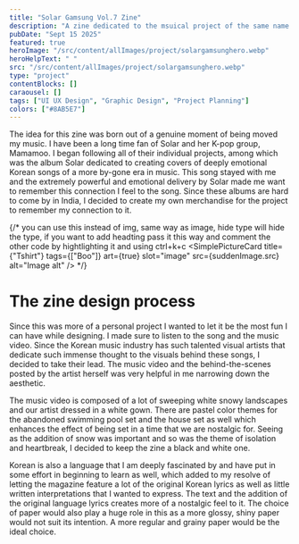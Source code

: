 ```yaml
---
title: "Solar Gamsung Vol.7 Zine"
description: "A zine dedicated to the msuical project of the same name by Solar"
pubDate: "Sept 15 2025"
featured: true
heroImage: "/src/content/allImages/project/solargamsunghero.webp"
heroHelpText: " "
src: "/src/content/allImages/project/solargamsunghero.webp"
type: "project"
contentBlocks: []
caraousel: []
tags: ["UI UX Design", "Graphic Design", "Project Planning"]
colors: ["#8AB5E7"]
---
```





<HalfWidthPara>
<p slot="para1" >
The idea for this zine was born out of a genuine moment of being moved my music. I have been a long time fan of Solar and her K-pop group, Mamamoo. I began following all of their individual projects, among which was the album Solar dedicated to creating covers of deeply emotional Korean songs of a more by-gone era in music. This song stayed with me and the extremely powerful and emotional delivery by Solar made me want to remember this connection I feel to the song. Since these albums are hard to come by in India, I decided to create my own merchandise for the project to remember my connection to it.
</p>


{/*
 you can use this instead of img, same way as image, hide type will hide the type, if you want to add headting pass it this way and comment
 the other code by hightlighting it and using ctrl+k+c
<SimplePictureCard title={"Tshirt"} tags={["Boo"]}  art={true} slot="image" src={suddenImage.src} alt="Image alt" />
 */}
 

</HalfWidthPara>

# The zine design process
Since this was more of a personal project I wanted to let it be the most fun I can have while designing. I made sure to listen to the song and the music video. Since the Korean music industry has such talented visual artists that dedicate such immense thought to the visuals behind these songs, I decided to take their lead. The music video and the behind-the-scenes posted by the artist herself was very helpful in me narrowing down the aesthetic. 

The music video is composed of a lot of sweeping white snowy landscapes and our artist dressed in a white gown. There are pastel color themes for the abandoned swimming pool set and the house set as well which enhances the effect of being set in a time that we are nostalgic for. Seeing as the addition of  snow was important and so was the theme of isolation and heartbreak, I decided to keep the zine a black and white one. 

Korean is also a language that I am deeply fascinated by and have put in some effort in beginning to learn as well, which added to my resolve of letting the magazine feature a lot of the original Korean lyrics as well as little written interpretations that I wanted to express. The text and the addition of the original language lyrics creates more of a nostalgic feel to it. The choice of paper would also play a huge role in this as a more glossy, shiny paper would not suit its intention. A more regular and grainy paper would be the ideal choice.

<Carousel images={[car1,car2,car1,]} client:only="svelte" />
<CenteredImage imageUrl={caro} />
